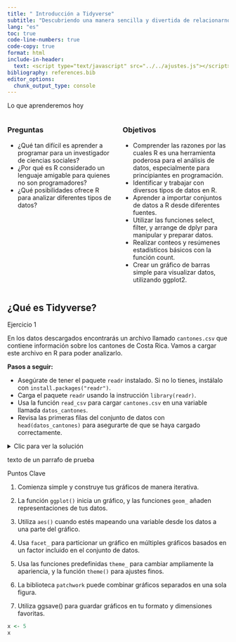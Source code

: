 ```yaml
---
title: " Introducción a Tidyverse"
subtitle: "Descubriendo una manera sencilla y divertida de relacionarnos con la computación y en análisis de los datos"
lang: "es"
toc: true
code-line-numbers: true
code-copy: true
format: html
include-in-header:
  text: <script type="text/javascript" src="../../ajustes.js"></script>
bibliography: references.bib
editor_options: 
  chunk_output_type: console
---
```




::: {.overview}

:::{.overview-title}
Lo que aprenderemos hoy
:::

:::{.overview-content}

:::: {.columns}

::: {.column width="100%"}
### Preguntas
+ ¿Qué tan difícil es aprender a programar para un investigador de ciencias sociales?
+ ¿Por qué es R considerado un lenguaje amigable para quienes no son programadores?
+ ¿Qué posibilidades ofrece R para analizar diferentes tipos de datos?
:::

::: {.column width="100%"}
### Objetivos
+ Comprender las razones por las cuales R es una herramienta poderosa para el análisis de datos, especialmente para principiantes en programación.
+ Identificar y trabajar con diversos tipos de datos en R.
+ Aprender a importar conjuntos de datos a R desde diferentes fuentes.
+ Utilizar las funciones select, filter, y arrange de dplyr para manipular y preparar datos.
+ Realizar conteos y resúmenes estadísticos básicos con la función count.
+ Crear un gráfico de barras simple para visualizar datos, utilizando ggplot2.
:::
::::
:::
:::

## ¿Qué es Tidyverse?{.title}


::: {.discussion}

::: {.callout-title}
Ejercicio 1
:::

:::{.callout-content}
En los datos descargados encontrarás un archivo llamado `cantones.csv` que contiene información sobre los cantones de Costa Rica. Vamos a cargar este archivo en R para poder analizarlo.

**Pasos a seguir:**

+ Asegúrate de tener el paquete `readr` instalado. Si no lo tienes, instálalo con `install.packages("readr")`.
+ Carga el paquete `readr` usando la instrucción `library(readr)`.
+ Usa la función `read_csv` para cargar `cantones.csv` en una variable llamada `datos_cantones`.
+ Revisa las primeras filas del conjunto de datos con `head(datos_cantones)` para asegurarte de que se haya cargado correctamente.
:::

<details>
  <summary>Clic para ver la solución</summary>
  <div class = "details-content">


Tu código final debería parecerse a esto. Si no acertaste en el primer intento, no hay problema. Simplemente copia y pega este código en RStudio para avanzar con los próximos ejercicios.

```r
#| eval: false


library(readr)

datos_cantones <- read_csv("cantones.csv")
```


  
</div>
</details>
:::




texto de un parrafo de prueba 

::: {.keypoints}

::: {.callout-title}
Puntos Clave
:::

:::{.callout-content}
1. Comienza simple y construye tus gráficos de manera iterativa.

2. La función `ggplot()` inicia un gráfico, y las funciones `geom_` añaden representaciones de tus datos.

3. Utiliza `aes()` cuando estés mapeando una variable desde los datos a una parte del gráfico.

4. Usa `facet_` para particionar un gráfico en múltiples gráficos basados en un factor incluido en el conjunto de datos.

5. Usa las funciones predefinidas `theme_` para cambiar ampliamente la apariencia, y la función `theme()` para ajustes finos.

6. La biblioteca `patchwork` puede combinar gráficos separados en una sola figura.
7. Utiliza ggsave() para guardar gráficos en tu formato y dimensiones favoritas.
:::

:::




```r
x <- 5
x
```







